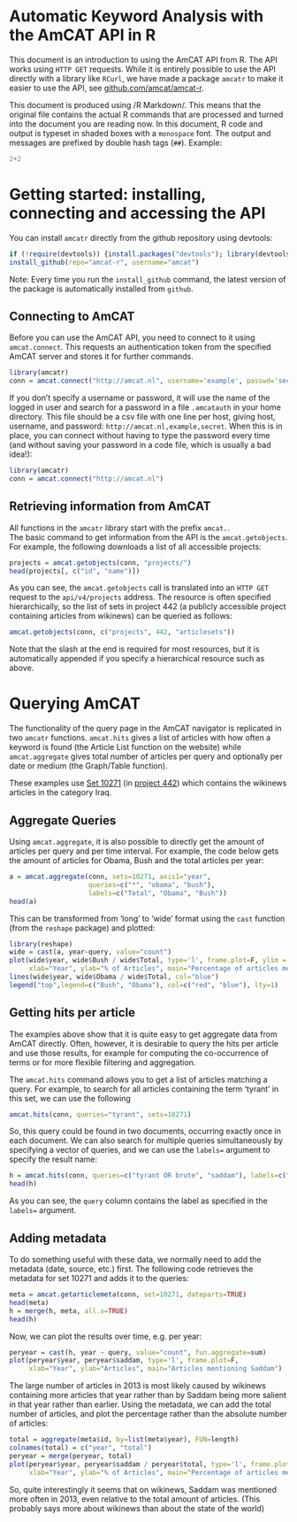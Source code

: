 Automatic Keyword Analysis with the AmCAT API in R
==================================================

This document is an introduction to using the AmCAT API from R. 
The API works using `HTTP GET` requests. 
While it is entirely possible to use the API directly with a library like `RCurl`,
we have made a package `amcatr` to make it easier to use the API, 
see [github.com/amcat/amcat-r](github.com/amcat/amcat-r).

This document is produced using /R Markdown/. 
This means that the original file contains the actual R commands that are processed
and turned into the document you are reading now. 
In this document, R code and output is typeset in shaded boxes with a `monospace` font. 
The output and messages are prefixed by double hash tags (`##`). 
Example:

```r
2+2
```

Getting started: installing, connecting and accessing the API
==============


You can install `amcatr` directly from the github repository using devtools:

```r
if (!require(devtools)) {install.packages("devtools"); library(devtools)}
install_github(repo="amcat-r", username="amcat")
```

Note: Every time you run the `install_github` command, 
the latest version of the package is automatically installed from `github`. 

Connecting to AmCAT
-------------------

Before you can use the AmCAT API, you need to connect to it using `amcat.connect`.
This requests an authentication token from the specified AmCAT server and stores it for further commands.

```r
library(amcatr)
conn = amcat.connect("http://amcat.nl", username='example', passwd='secret')
```

If you don't specify a username or password,
it will use the name of the logged in user and search for a password in a file `.amcatauth` in your home directory.
This file should be a csv file with one line per host, giving host, username, and password: 
`http://amcat.nl,example,secret`. 
When this is in place, you can connect without having to type the password every time 
(and without saving your password in a code file, which is usually a bad idea!): 

```r
library(amcatr)
conn = amcat.connect("http://amcat.nl")
```

Retrieving information from AmCAT
---------------------------------

All functions in the `amcatr` library start with the prefix `amcat.`.  
The basic command to get information from the API is the `amcat.getobjects`.
For example, the following downloads a list of all accessible projects:

```r
projects = amcat.getobjects(conn, "projects/")
head(projects[, c("id", "name")])
```

As you can see, the `amcat.getobjects` call is translated into an `HTTP GET` request to the `api/v4/projects` address.
The resource is often specified hierarchically, so the list of sets in project 442 
(a publicly accessible project containing articles from wikinews)
can be queried as follows:

```r
amcat.getobjects(conn, c("projects", 442, "articlesets"))
```

Note that the slash at the end is required for most resources, 
but it is automatically appended if you specify a hierarchical resource such as above. 

Querying AmCAT
==============

The functionality of the query page in the AmCAT navigator is replicated in two `amcatr` functions.
`amcat.hits` gives a list of articles with how often a keyword is found 
(the Article List function on the website)
while `amcat.aggregate` gives total number of articles per query and optionally per date or medium
(the Graph/Table function).

These examples use [Set 10271](http://amcat.nl/navigator/projects/442/articlesets/10271/) 
(in [project 442](http://amcat.vu.nl/navigator/projects/442/articlesets/))
which contains the wikinews articles in the category Iraq. 

Aggregate Queries
-----------------

Using `amcat.aggregate`, 
it is also possible to directly get the amount of articles per query and per time interval.
For example, the code below gets the amount of articles for Obama, Bush and the total articles per year:

```r
a = amcat.aggregate(conn, sets=10271, axis1="year",
                    queries=c("*", "obama", "bush"), 
                    labels=c("Total", "Obama", "Bush"))
head(a)
```

This can be transformed from 'long' to 'wide' format using the `cast` function (from the `reshape` package) and plotted:

```r
library(reshape)
wide = cast(a, year~query, value="count")
plot(wide$year, wide$Bush / wide$Total, type='l', frame.plot=F, ylim = c(0, 0.4), col="red",
     xlab="Year", ylab="% of Articles", main="Percentage of articles mentioning US Presidents")
lines(wide$year, wide$Obama / wide$Total, col="blue")
legend("top",legend=c("Bush", "Obama"), col=c("red", "blue"), lty=1)
```


Getting hits per article
------------------------

The examples above show that it is quite easy to get aggregate data from AmCAT directly. 
Often, however, it is desirable to query the hits per article and use those results, 
for example for computing the co-occurrence of terms or for more flexible filtering and aggregation.

The `amcat.hits` command allows you to get a list of articles matching a query. 
For example, to search for all articles containing the term 'tyrant' in this set, we can use the following

```r
amcat.hits(conn, queries="tyrant", sets=10271)
```

So, this query could be found in two documents, occurring exactly once in each document. 
We can also search for multiple queries simultaneously by specifying a vector of queries,
and we can use the `labels=` argument to specify the result name:

```r
h = amcat.hits(conn, queries=c("tyrant OR brute", "saddam"), labels=c("tyrant", "saddam"), sets=10271)
head(h)
```

As you can see, the `query` column contains the label as specified in the `labels=` argument. 

Adding metadata
---------------

To do something useful with these data, we normally need to add the metadata (date, source, etc.) first. 
The following code retrieves the metadata for set 10271 and adds it to the queries:

```r
meta = amcat.getarticlemeta(conn, set=10271, dateparts=TRUE)
head(meta)
h = merge(h, meta, all.x=TRUE)
head(h)
```

Now, we can plot the results over time, e.g. per year:

```r
peryear = cast(h, year ~ query, value="count", fun.aggregate=sum)
plot(peryear$year, peryear$saddam, type='l', frame.plot=F, 
     xlab="Year", ylab="Articles", main="Articles mentioning Saddam")
```

The large number of articles in 2013 is most likely caused by wikinews containing more articles that year
rather than by Saddam being more salient in that year rather than earlier. 
Using the metadata, we can add the total number of articles, 
and plot the percentage rather than the absolute number of articles:

```r
total = aggregate(meta$id, by=list(meta$year), FUN=length)
colnames(total) = c("year", "total")
peryear = merge(peryear, total)
plot(peryear$year, peryear$saddam / peryear$total, type='l', frame.plot=F, 
     xlab="Year", ylab="% of Articles", main="Percentage of articles mentioning Saddam")
```

So, quite interestingly it seems that on wikinews, 
Saddam was mentioned more often in 2013, even relative to the total amount of articles.
(This probably says more about wikinews than about the state of the world)

